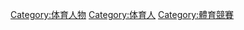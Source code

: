 {{catmore}}
{{Commonscat|Sportspeople}}

[[Category:体育人物‎|Category:体育人物‎]]
[[Category:体育人|Category:体育人]]
[[Category:體育競賽|Category:體育競賽]]